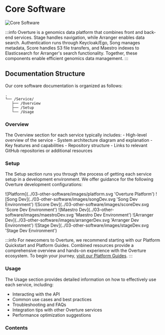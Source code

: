 # Core Software


![Core Software](./images/core-software.webp 'Core Software')

:::info
Overture is a genomics data platform that combines front and back-end services. Stage handles navigation, while Arranger enables data search. Authentication runs through Keycloak/Ego, Song manages metadata, Score handles S3 file transfers, and Maestro indexes to Elasticsearch for Arranger's search functionality. Together, these components enable efficient genomics data management.
:::

## Documentation Structure

Our core software documentation is organized as follows:

   ```
   .
   └── /Service/
      ├── /Overview
      ├── /Setup
      └── /Usage
   ```

### Overview

The Overview section for each service typically includes:
    - High-level overview of the service
    - System architecture diagram and explanation
    - Key features and capabilities
    - Repository structure
    - Links to relevant GitHub repositories or additional resources

### Setup 

The Setup section runs you through the process of getting each service setup in a development environment. We offer guidance for the following Overture development configurations:


<Tabs>
  <TabItem value="platform" label="Platform" default>
  ![Platform](../03-other-software/images/platform.svg 'Overture Platform')
  </TabItem>
  <TabItem value="songDev" label="SongDev">
     ![Song Dev](../03-other-software/images/songDev.svg 'Song Dev Environment')
  </TabItem>
  <TabItem value="scoreDev" label="ScoreDev">
     ![Score Dev](../03-other-software/images/scoreDev.svg 'Score Dev Environment')
  </TabItem>
  <TabItem value="maestroDev" label="MaestroDev">
     ![Maestro Dev](../03-other-software/images/maestroDev.svg 'Maestro Dev Environment')
  </TabItem>
  <TabItem value="arrangerDev" label="ArrangerDev">
     ![Arranger Dev](../03-other-software/images/arrangerDev.svg 'Arranger Dev Environment')
  </TabItem>
  <TabItem value="stageDev" label="StageDev">
    ![Stage Dev](../03-other-software/images/stageDev.svg 'Stage Dev Environment')
  </TabItem>
</Tabs>

:::info
For newcomers to Overture, we recommend starting with our Platform Quickstart and Platform Guides. Combined resources provide a comprehensive overview and hands-on experience with the Overture ecosystem. To begin your journey, [visit our Platform Guides](/guides/getting-started).
:::

### Usage

The Usage section provides detailed information on how to effectively use each service, including:
- Interacting with the API
- Common use cases and best practices
- Troubleshooting and FAQs
- Integration tips with other Overture services
- Performance optimization suggestions

### Contents

<DocCardList />


